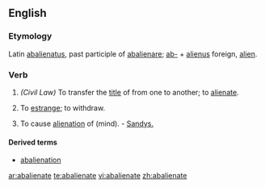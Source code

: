 ==English==

===Etymology===
Latin [[abalienatus]], past participle of [[abalienare]]; [[ab-]] + [[alienus]] foreign, [[alien]].

===Verb===
{{en-verb|abalienat|ing}} {{transitive}}

# ''(Civil Law)'' To transfer the [[title]] of from one to another; to [[alienate]].
# {{obsolete}} To [[estrange]]; to withdraw.
# To cause [[alienation]] of (mind). - [[Sandys.]]

====Derived terms====
* [[abalienation]]

[[ar:abalienate]]
[[te:abalienate]]
[[vi:abalienate]]
[[zh:abalienate]]